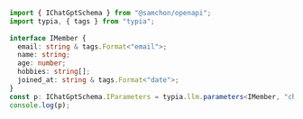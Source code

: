 ```typescript filename="example/src/llm.parameters.ts" showLineNumbers
import { IChatGptSchema } from "@samchon/openapi";
import typia, { tags } from "typia";
 
interface IMember {
  email: string & tags.Format<"email">;
  name: string;
  age: number;
  hobbies: string[];
  joined_at: string & tags.Format<"date">;
}
const p: IChatGptSchema.IParameters = typia.llm.parameters<IMember, "chatgpt">();
console.log(p);
```